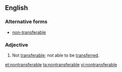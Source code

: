 ==English==

===Alternative forms===
* [[non-transferable]]

===Adjective===
{{en-adj|-}}

# Not [[transferable]]; not able to be [[transfer]]red.

[[et:nontransferable]]
[[ta:nontransferable]]
[[vi:nontransferable]]